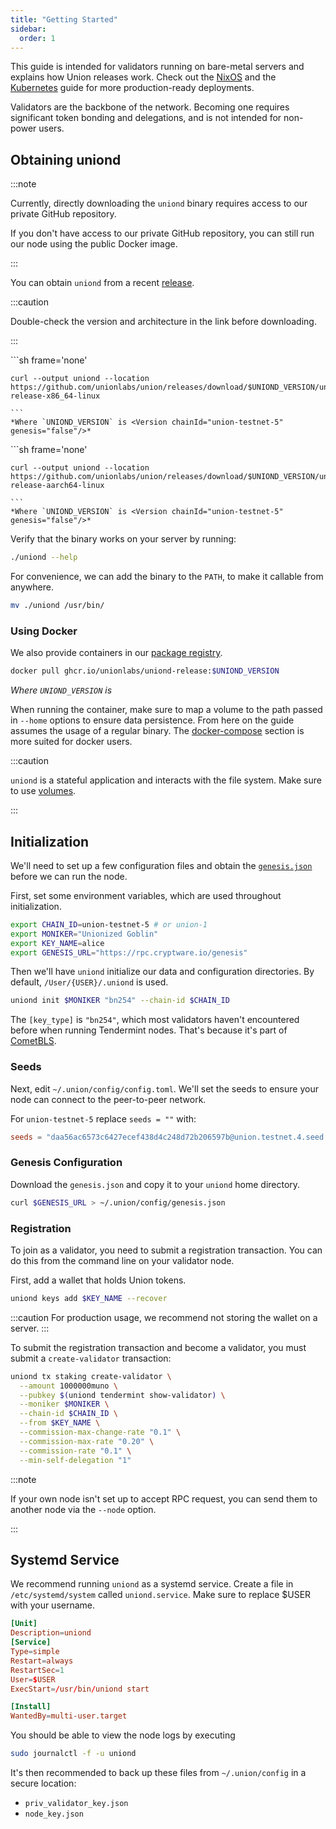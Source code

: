 ```yaml
---
title: "Getting Started"
sidebar:
  order: 1
---
```



This guide is intended for validators running on bare-metal servers and explains how Union releases work. Check out the [NixOS](../nixos) and the [Kubernetes](../kubernetes) guide for more production-ready deployments.

Validators are the backbone of the network. Becoming one requires significant token bonding and delegations, and is not intended for non-power users.

## Obtaining uniond

:::note

Currently, directly downloading the `uniond` binary requires access to our private GitHub repository.

If you don't have access to our private GitHub repository, you can still run our node using the public Docker image.

:::

You can obtain `uniond` from a recent [release](https://github.com/unionlabs/union/releases/latest).

:::caution

Double-check the version and architecture in the link before downloading.

:::

<Tabs>
  <TabItem label='x86_64-linux'>
    ```sh frame='none'

    curl --output uniond --location https://github.com/unionlabs/union/releases/download/$UNIOND_VERSION/uniond-release-x86_64-linux

    ```
    *Where `UNIOND_VERSION` is <Version chainId="union-testnet-5" genesis="false"/>*


  </TabItem>
  <TabItem label='aarch64-linux'>
    ```sh frame='none'

    curl --output uniond --location https://github.com/unionlabs/union/releases/download/$UNIOND_VERSION/uniond-release-aarch64-linux

    ```
    *Where `UNIOND_VERSION` is <Version chainId="union-testnet-5" genesis="false"/>*

  </TabItem>
</Tabs>

Verify that the binary works on your server by running:

```sh frame="none"
./uniond --help
```

For convenience, we can add the binary to the `PATH`, to make it callable from anywhere.

```sh
mv ./uniond /usr/bin/
```

### Using Docker

We also provide containers in our [package registry](https://github.com/unionlabs/union/pkgs/container/uniond).

```sh
docker pull ghcr.io/unionlabs/uniond-release:$UNIOND_VERSION
```
*Where `UNIOND_VERSION` is <Version chainId="union-testnet-5" genesis="false"/>*

When running the container, make sure to map a volume to the path passed in `--home` options to ensure data persistence. From here on the guide assumes the usage of a regular binary. The [docker-compose](../docker-compose) section is more suited for docker users.

:::caution

`uniond` is a stateful application and interacts with the file system. Make sure to use [volumes](https://docs.docker.com/storage/volumes/).

:::

## Initialization

We'll need to set up a few configuration files and obtain the [`genesis.json`](https://rpc.cryptware.io/genesis) before we can run the node.

First, set some environment variables, which are used throughout initialization.

```sh
export CHAIN_ID=union-testnet-5 # or union-1
export MONIKER="Unionized Goblin"
export KEY_NAME=alice
export GENESIS_URL="https://rpc.cryptware.io/genesis"
```

Then we'll have `uniond` initialize our data and configuration directories. By default, `/User/{USER}/.uniond` is used.

```sh
uniond init $MONIKER "bn254" --chain-id $CHAIN_ID
```

The `[key_type]` is `"bn254"`, which most validators haven't encountered before when running Tendermint nodes. That's because it's part of [CometBLS](/architecture/cometbls).

### Seeds

Next, edit `~/.union/config/config.toml`. We'll set the seeds to ensure your node can connect to the peer-to-peer network.

For `union-testnet-5` replace `seeds = ""` with:

```toml
seeds = "daa56ac6573c6427ecef438d4c248d72b206597b@union.testnet.4.seed.poisonphang.com:26656"
```

### Genesis Configuration

Download the `genesis.json` and copy it to your `uniond` home directory.

```sh
curl $GENESIS_URL > ~/.union/config/genesis.json
```

### Registration

To join as a validator, you need to submit a registration transaction. You can do this from the command line on your validator node.

First, add a wallet that holds Union tokens.

```sh
uniond keys add $KEY_NAME --recover
```

:::caution For production usage, we recommend not storing the wallet on a server. :::

To submit the registration transaction and become a validator, you must submit a `create-validator` transaction:

```sh
uniond tx staking create-validator \
  --amount 1000000muno \
  --pubkey $(uniond tendermint show-validator) \
  --moniker $MONIKER \
  --chain-id $CHAIN_ID \
  --from $KEY_NAME \
  --commission-max-change-rate "0.1" \
  --commission-max-rate "0.20" \
  --commission-rate "0.1" \
  --min-self-delegation "1"
```

:::note

If your own node isn't set up to accept RPC request, you can send them to another node via the `--node` option.

:::

## Systemd Service

We recommend running `uniond` as a systemd service. Create a file in `/etc/systemd/system` called `uniond.service`. Make sure to replace $USER with your username.

```toml frame="none"
[Unit]
Description=uniond
[Service]
Type=simple
Restart=always
RestartSec=1
User=$USER
ExecStart=/usr/bin/uniond start

[Install]
WantedBy=multi-user.target
```

You should be able to view the node logs by executing

```sh
sudo journalctl -f -u uniond
```

It's then recommended to back up these files from `~/.union/config` in a secure location:

- `priv_validator_key.json`
- `node_key.json`
